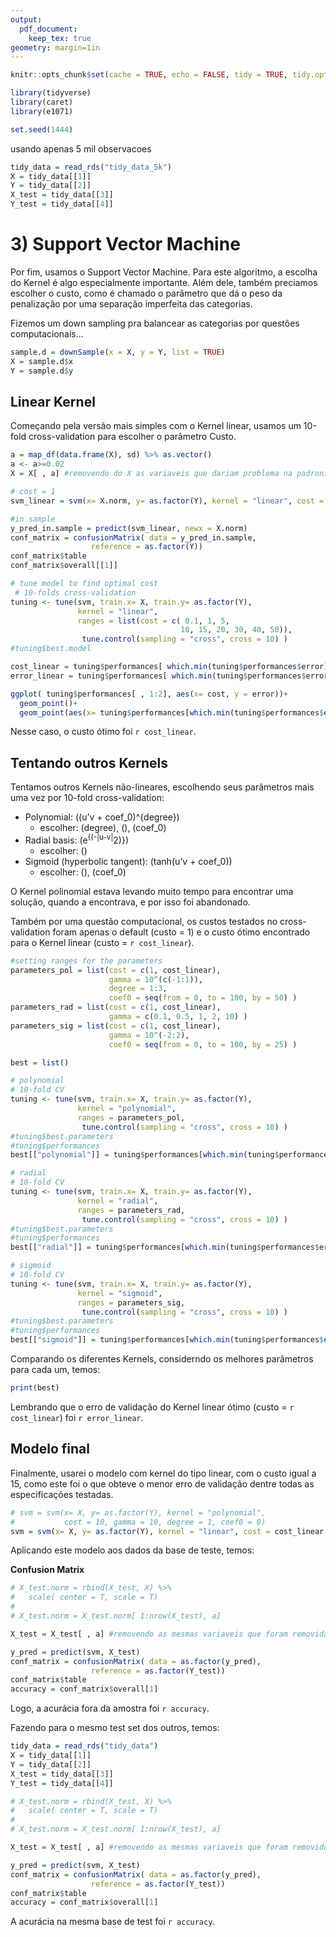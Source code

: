 ```yaml
---
output: 
  pdf_document:
    keep_tex: true
geometry: margin=1in
---
```


```r
knitr::opts_chunk$set(cache = TRUE, echo = FALSE, tidy = TRUE, tidy.opts = list(width.cutoff = 60), warning = T)
```

```r
library(tidyverse)
library(caret)
library(e1071)
```

```r
set.seed(1444)
```

usando apenas 5 mil observacoes 

```r
tidy_data = read_rds("tidy_data_5k")
X = tidy_data[[1]]
Y = tidy_data[[2]]
X_test = tidy_data[[3]]
Y_test = tidy_data[[4]]
```

# 3) Support Vector Machine

Por fim, usamos o Support Vector Machine. Para este algoritmo, a escolha do Kernel é algo especialmente importante. Além dele, também preciamos escolher o custo, como é chamado o parâmetro que dá o peso da penalização por uma separação imperfeita das categorias. 

Fizemos um down sampling pra balancear as categorias por questões computacionais...

```r
sample.d = downSample(x = X, y = Y, list = TRUE)
X = sample.d$x
Y = sample.d$y
```


## Linear Kernel

Começando pela versão mais simples com o Kernel linear, usamos um 10-fold cross-validation para escolher o parâmetro Custo.

\textcolor{red}{tive q dropar umas variaveis que nao eram padronizaveis pq não tinham variancia}

```r
a = map_df(data.frame(X), sd) %>% as.vector()
a <- a>=0.02
X = X[ , a] #removendo do X as variaveis que dariam problema na padronizacao (desvio padrao menor que 2%)
```


```r
# cost = 1
svm_linear = svm(x= X.norm, y= as.factor(Y), kernel = "linear", cost = 1 )
```

```r
#in sample
y_pred_in.sample = predict(svm_linear, newx = X.norm)
conf_matrix = confusionMatrix( data = y_pred_in.sample, 
                  reference = as.factor(Y))
conf_matrix$table
conf_matrix$overall[[1]]
```

```r
# tune model to find optimal cost
 # 10-folds cross-validation
tuning <- tune(svm, train.x= X, train.y= as.factor(Y), 
               kernel = "linear",
               ranges = list(cost = c( 0.1, 1, 5,
                                      10, 15, 20, 30, 40, 50)),
                tune.control(sampling = "cross", cross = 10) )
#tuning$best.model
```

```r
cost_linear = tuning$performances[ which.min(tuning$performances$error), 1]
error_linear = tuning$performances[ which.min(tuning$performances$error), 2]
```

```r
ggplot( tuning$performances[ , 1:2], aes(x= cost, y = error))+
  geom_point()+
  geom_point(aes(x= tuning$performances[which.min(tuning$performances$error) , 1], y=min(tuning$performances$error)), color = "red")
```

Nesse caso, o custo ótimo foi `r cost_linear`.

## Tentando outros Kernels

Tentamos outros Kernels não-lineares, escolhendo seus parâmetros mais uma vez por 10-fold cross-validation:

* Polynomial: \((\gamma u'v + coef_0)^{degree}\)
  + escolher: \(degree\), \(\gamma\), \(coef_0\)
* Radial basis: \(e^{(-\gamma |u-v|^2)}\)
  + escolher: \(\gamma\)
* Sigmoid (hyperbolic tangent): \(tanh(\gamma u'v + coef_0)\) 
  + escolher: \(\gamma\), \(coef_0\)

O Kernel polinomial estava levando muito tempo para encontrar uma solução, quando a encontrava, e por isso foi abandonado.

Também por uma questão computacional, os custos testados no cross-validation foram apenas o default (custo = 1) e o custo ótimo encontrado para o Kernel linear (custo = `r cost_linear`).

```r
#setting ranges for the parameters
parameters_pol = list(cost = c(1, cost_linear), 
                      gamma = 10^(c(-1:1)), 
                      degree = 1:3, 
                      coef0 = seq(from = 0, to = 100, by = 50) )
parameters_rad = list(cost = c(1, cost_linear), 
                      gamma = c(0.1, 0.5, 1, 2, 10) )
parameters_sig = list(cost = c(1, cost_linear), 
                      gamma = 10^(-2:2), 
                      coef0 = seq(from = 0, to = 100, by = 25) )
```

```r
best = list()
```

```r
# polynomial
# 10-fold CV
tuning <- tune(svm, train.x= X, train.y= as.factor(Y), 
               kernel = "polynomial",
               ranges = parameters_pol,
                tune.control(sampling = "cross", cross = 10) )
#tuning$best.parameters
#tuning$performances
best[["polynomial"]] = tuning$performances[which.min(tuning$performances$error), ] 
```

```r
# radial
# 10-fold CV
tuning <- tune(svm, train.x= X, train.y= as.factor(Y), 
               kernel = "radial",
               ranges = parameters_rad,
                tune.control(sampling = "cross", cross = 10) )
#tuning$best.parameters
#tuning$performances
best[["radial"]] = tuning$performances[which.min(tuning$performances$error), ]
```

```r
# sigmoid
# 10-fold CV
tuning <- tune(svm, train.x= X, train.y= as.factor(Y), 
               kernel = "sigmoid",
               ranges = parameters_sig,
                tune.control(sampling = "cross", cross = 10) )
#tuning$best.parameters
#tuning$performances
best[["sigmoid"]] = tuning$performances[which.min(tuning$performances$error), ]
```

Comparando os diferentes Kernels, considerndo os melhores parâmetros para cada um, temos:

```r
print(best)
```

Lembrando que o erro de validação do Kernel linear ótimo (custo = `r cost_linear`) foi `r error_linear`.

## Modelo final

Finalmente, usarei o modelo com kernel do tipo linear, com o custo igual a 15, como este foi o que obteve o menor erro de validação dentre todas as especificações testadas.

```r
# svm = svm(x= X, y= as.factor(Y), kernel = "polynomial", 
#           cost = 10, gamma = 10, degree = 1, coef0 = 0)
svm = svm(x= X, y= as.factor(Y), kernel = "linear", cost = cost_linear )
```

Aplicando este modelo aos dados da base de teste, temos:

**Confusion Matrix**

```r
# X_test.norm = rbind(X_test, X) %>%
#   scale( center = T, scale = T)
#   
# X_test.norm = X_test.norm[ 1:nrow(X_test), a] 

X_test = X_test[ , a] #removendo as mesmas variaveis que foram removidas no training set

y_pred = predict(svm, X_test)
conf_matrix = confusionMatrix( data = as.factor(y_pred), 
                  reference = as.factor(Y_test))
conf_matrix$table
accuracy = conf_matrix$overall[1]
```

Logo, a acurácia fora da amostra foi `r accuracy`.

Fazendo para o mesmo test set dos outros, temos:

```r
tidy_data = read_rds("tidy_data")
X = tidy_data[[1]]
Y = tidy_data[[2]]
X_test = tidy_data[[3]]
Y_test = tidy_data[[4]]
```


```r
# X_test.norm = rbind(X_test, X) %>%
#   scale( center = T, scale = T)
#   
# X_test.norm = X_test.norm[ 1:nrow(X_test), a] 

X_test = X_test[ , a] #removendo as mesmas variaveis que foram removidas no training set

y_pred = predict(svm, X_test)
conf_matrix = confusionMatrix( data = as.factor(y_pred), 
                  reference = as.factor(Y_test))
conf_matrix$table
accuracy = conf_matrix$overall[1]
```

A acurácia na mesma base de test foi `r accuracy`.
























